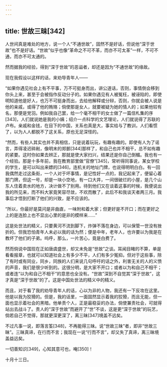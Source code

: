 ```yaml
---
---
---
```

title: 世故三昧[342]
---




人世间真是难处的地方，说一个人“不通世故”，固然不是好话，但说他“深于世故”也不是好话。“世故”似乎也像“革命之不可不革，而亦不可太革”一样，不可不通，而亦不可太通的。

然而据我的经验，得到“深于世故”的恶谥者，却还是因为“不通世故”的缘故。

现在我假设以这样的话，来劝导青年人——

“如果你遇见社会上有不平事，万不可挺身而出，讲公道话，否则，事情倒会移到你头上来，甚至于会被指作反动分子的。如果你遇见有人被冤枉，被诬陷的，即使明知道他是好人，也万不可挺身而出，去给他解释或分辩，否则，你就会被人说是他的亲戚，或得了他的贿赂；倘使那是女人，就要被疑为她的情人的；如果他较有名，那便是党羽。例如我自己罢，给一个毫不相干的女士做了一篇信札集的序[343]，人们就说她是我的小姨；绍介一点科学的文艺理论，人们就说得了苏联的卢布。亲戚和金钱，在目下的中国，关系也真是大，事实给与了教训，人们看惯了，以为人人都脱不了这关系，原也无足深怪的。

“然而，有些人其实也并不真相信，只是说着玩玩，有趣有趣的。即使有人为了谣言，弄得凌迟碎剐，像明末的郑鄤[344]那样了，和自己也并不相干，总不如有趣的紧要。这时你如果去辨正，那就是使大家扫兴，结果还是你自己倒楣。我也有一个经验。那是十多年前，我在教育部里做“官僚”[345]，常听得同事说，某女学校的学生，是可以叫出来嫖的[346]，连机关的地址门牌，也说得明明白白。有一回我偶然走过这条街，一个人对于坏事情，是记性好一点的，我记起来了，便留心着那门牌，但这一号，却是一块小空地，有一口大井，一间很破烂的小屋，是几个山东人住着卖水的地方，决计做不了别用。待到他们又在谈着这事的时候，我便说出我的所见来，而不料大家竟笑容尽敛，不欢而散了，此后不和我谈天者两三月。我事后才悟到打断了他们的兴致，是不应该的。

“所以，你最好是莫问是非曲直，一味附和着大家；但更好是不开口；而在更好之上的是连脸上也不显出心里的是非的模样来……”

这是处世法的精义，只要黄河不流到脚下，炸弹不落在身边，可以保管一世没有挫折的。但我恐怕青年人未必以我的话为然；便是中年，老年人，也许要以为我是在教坏了他们的子弟。呜呼，那么，一片苦心，竟是白费了。

然而倘说中国现在正如唐虞盛世，却又未免是“世故”之谈。耳闻目睹的不算，单是看看报章，也就可以知道社会上有多少不平，人们有多少冤抑。但对于这些事，除了有时或有同业，同乡，同族的人们来说几句呼吁的话之外，利害无关的人的义愤的声音，我们是很少听到的。这很分明，是大家不开口；或者以为和自己不相干；或者连“以为和自己不相干”的意思也全没有。“世故”深到不自觉其“深于世故”，这才真是“深于世故”的了。这是中国处世法的精义中的精义。

而且，对于看了我的劝导青年人的话，心以为非的人物，我还有一下反攻在这里。他是以我为狡猾的。但是，我的话里，一面固然显示着我的狡猾，而且无能，但一面也显示着社会的黑暗。他单责个人，正是最稳妥的办法，倘使兼责社会，可就得站出去战斗了。责人的“深于世故”而避开了“世”不谈，这是更“深于世故”的玩艺，倘若自己不觉得，那就更深更深了，离三昧[347]境盖不远矣。

不过凡事一说，即落言筌[348]，不再能得三昧。说“世故三昧”者，即非“世故三昧”。三昧真谛，在行而不言；我现在一说“行而不言”，却又失了真谛，离三昧境盖益远矣。

一切善知识[349]，心知其意可也，唵[350]！

十月十三日。